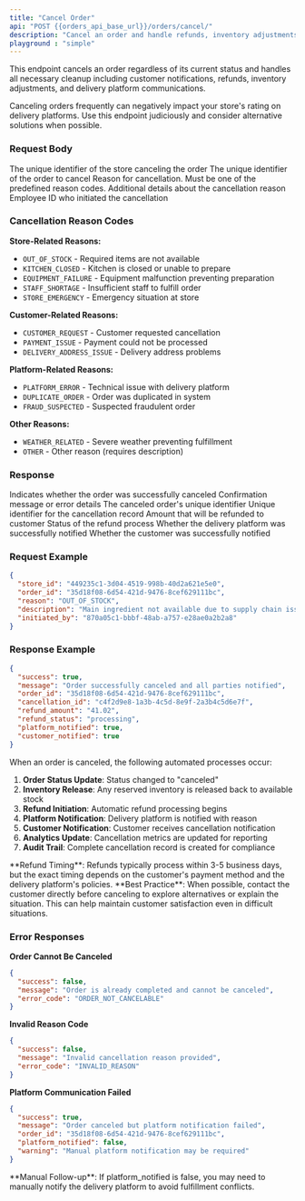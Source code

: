 ---
title: "Cancel Order"
api: "POST {{orders_api_base_url}}/orders/cancel/"
description: "Cancel an order and handle refunds, inventory adjustments, and platform notifications automatically."
playground : "simple"
---

This endpoint cancels an order regardless of its current status and handles all necessary cleanup including customer notifications, refunds, inventory adjustments, and delivery platform communications.

<Warning>
Canceling orders frequently can negatively impact your store's rating on delivery platforms. Use this endpoint judiciously and consider alternative solutions when possible.
</Warning>

### Request Body

<ParamField body="store_id" type="string" required>
  The unique identifier of the store canceling the order
</ParamField>

<ParamField body="order_id" type="string" required>
  The unique identifier of the order to cancel
</ParamField>

<ParamField body="reason" type="string" required>
  Reason for cancellation. Must be one of the predefined reason codes.
</ParamField>

<ParamField body="description" type="string" optional>
  Additional details about the cancellation reason
</ParamField>

<ParamField body="initiated_by" type="string" required>
  Employee ID who initiated the cancellation
</ParamField>

### Cancellation Reason Codes

<Accordion title="Available Reason Codes">

**Store-Related Reasons:**
- `OUT_OF_STOCK` - Required items are not available
- `KITCHEN_CLOSED` - Kitchen is closed or unable to prepare
- `EQUIPMENT_FAILURE` - Equipment malfunction preventing preparation
- `STAFF_SHORTAGE` - Insufficient staff to fulfill order
- `STORE_EMERGENCY` - Emergency situation at store

**Customer-Related Reasons:**
- `CUSTOMER_REQUEST` - Customer requested cancellation
- `PAYMENT_ISSUE` - Payment could not be processed
- `DELIVERY_ADDRESS_ISSUE` - Delivery address problems

**Platform-Related Reasons:**
- `PLATFORM_ERROR` - Technical issue with delivery platform
- `DUPLICATE_ORDER` - Order was duplicated in system
- `FRAUD_SUSPECTED` - Suspected fraudulent order

**Other Reasons:**
- `WEATHER_RELATED` - Severe weather preventing fulfillment
- `OTHER` - Other reason (requires description)

</Accordion>

### Response

<ResponseField name="success" type="boolean">
  Indicates whether the order was successfully canceled
</ResponseField>

<ResponseField name="message" type="string">
  Confirmation message or error details
</ResponseField>

<ResponseField name="order_id" type="string">
  The canceled order's unique identifier
</ResponseField>

<ResponseField name="cancellation_id" type="string">
  Unique identifier for the cancellation record
</ResponseField>

<ResponseField name="refund_amount" type="string">
  Amount that will be refunded to customer
</ResponseField>

<ResponseField name="refund_status" type="string">
  Status of the refund process
</ResponseField>

<ResponseField name="platform_notified" type="boolean">
  Whether the delivery platform was successfully notified
</ResponseField>

<ResponseField name="customer_notified" type="boolean">
  Whether the customer was successfully notified
</ResponseField>

### Request Example

```json
{
  "store_id": "449235c1-3d04-4519-998b-40d2a621e5e0",
  "order_id": "35d18f08-6d54-421d-9476-8cef629111bc",
  "reason": "OUT_OF_STOCK",
  "description": "Main ingredient not available due to supply chain issue",
  "initiated_by": "870a05c1-bbbf-48ab-a757-e28ae0a2b2a8"
}
```

### Response Example

```json
{
  "success": true,
  "message": "Order successfully canceled and all parties notified",
  "order_id": "35d18f08-6d54-421d-9476-8cef629111bc",
  "cancellation_id": "c4f2d9e8-1a3b-4c5d-8e9f-2a3b4c5d6e7f",
  "refund_amount": "41.02",
  "refund_status": "processing",
  "platform_notified": true,
  "customer_notified": true
}
```

<Accordion title="Cancellation Process Workflow">
When an order is canceled, the following automated processes occur:

1. **Order Status Update**: Status changed to "canceled"
2. **Inventory Release**: Any reserved inventory is released back to available stock
3. **Refund Initiation**: Automatic refund processing begins
4. **Platform Notification**: Delivery platform is notified with reason
5. **Customer Notification**: Customer receives cancellation notification
6. **Analytics Update**: Cancellation metrics are updated for reporting
7. **Audit Trail**: Complete cancellation record is created for compliance
</Accordion>

<Note>
**Refund Timing**: Refunds typically process within 3-5 business days, but the exact timing depends on the customer's payment method and the delivery platform's policies.
</Note>

<Tip>
**Best Practice**: When possible, contact the customer directly before canceling to explore alternatives or explain the situation. This can help maintain customer satisfaction even in difficult situations.
</Tip>

### Error Responses

<Accordion title="Common Error Scenarios">

**Order Cannot Be Canceled**
```json
{
  "success": false,
  "message": "Order is already completed and cannot be canceled",
  "error_code": "ORDER_NOT_CANCELABLE"
}
```

**Invalid Reason Code**
```json
{
  "success": false,
  "message": "Invalid cancellation reason provided",
  "error_code": "INVALID_REASON"
}
```

**Platform Communication Failed**
```json
{
  "success": true,
  "message": "Order canceled but platform notification failed",
  "order_id": "35d18f08-6d54-421d-9476-8cef629111bc",
  "platform_notified": false,
  "warning": "Manual platform notification may be required"
}
```

</Accordion>

<Warning>
**Manual Follow-up**: If platform_notified is false, you may need to manually notify the delivery platform to avoid fulfillment conflicts.
</Warning>
